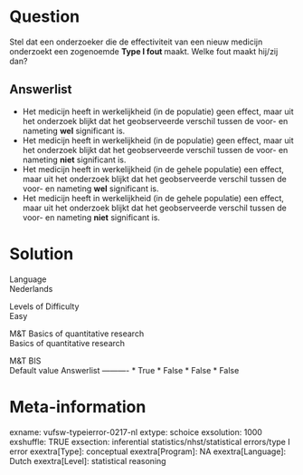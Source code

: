 Question
========
Stel dat een onderzoeker die de effectiviteit van een nieuw medicijn
onderzoekt een zogenoemde **Type I fout **maakt. Welke fout maakt
hij/zij dan?

Answerlist
----------
* Het medicijn heeft in werkelijkheid (in de populatie) geen effect, maar
  uit het onderzoek blijkt dat het geobserveerde verschil tussen de voor-
  en nameting **wel** significant is.
* Het medicijn heeft in werkelijkheid (in de populatie) geen effect, maar
  uit het onderzoek blijkt dat het geobserveerde verschil tussen de voor-
  en nameting **niet** significant is.
* Het medicijn heeft in werkelijkheid (in de gehele populatie) een effect,
  maar uit het onderzoek blijkt dat het geobserveerde verschil tussen de
  voor- en nameting **wel** significant is.
* Het medicijn heeft in werkelijkheid (in de gehele populatie) een effect,
  maar uit het onderzoek blijkt dat het geobserveerde verschil tussen de
  voor- en nameting **niet** significant is.

Solution
========











Language  
Nederlands

Levels of Difficulty  
Easy

M&T Basics of quantitative research  
Basics of quantitative research

M&T BIS  
Default value
Answerlist
----------
* True
* False
* False
* False

Meta-information
================
exname: vufsw-typeierror-0217-nl
extype: schoice
exsolution: 1000
exshuffle: TRUE
exsection: inferential statistics/nhst/statistical errors/type I error
exextra[Type]: conceptual
exextra[Program]: NA
exextra[Language]: Dutch
exextra[Level]: statistical reasoning

